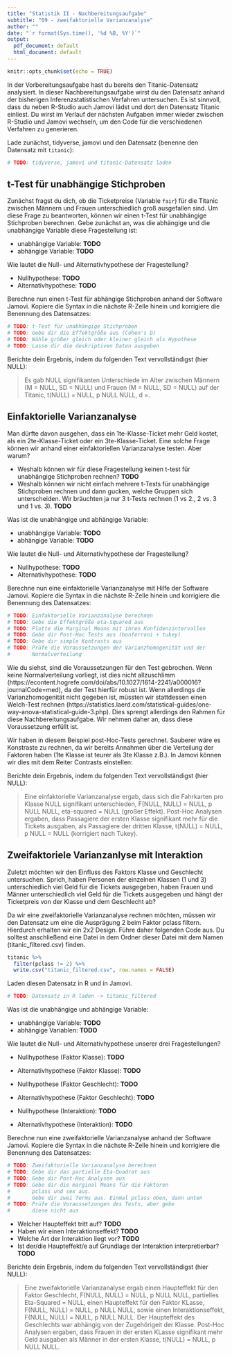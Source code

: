 ```yaml
---
title: "Statistik II - Nachbereitungsaufgabe"
subtitle: "09 - zweifaktorielle Varianzanalyse"
author: ""
date: "`r format(Sys.time(), '%d %B, %Y')`"
output:
  pdf_document: default
  html_document: default
---
```


```r
knitr::opts_chunk$set(echo = TRUE)
```


In der Vorbereitungsaufgabe hast du bereits den Titanic-Datensatz analysiert. In dieser Nachbereitungsaufgabe wirst du den Datensatz anhand der bisherigen Inferenzstatistischen Verfahren untersuchen. Es ist sinnvoll, dass du neben R-Studio auch Jamovi lädst und dort den Datensatz Titanic einliest. Du wirst im Verlauf der nächsten Aufgaben immer wieder zwischen R-Studio und Jamovi wechseln, um den Code für die verschiedenen Verfahren zu generieren. 

Lade zunächst, tidyverse, jamovi und den Datensatz (benenne den Datensatz mit `titanic`):

```r
# TODO: tidyverse, jamovi und titanic-Datensatz laden
```


## t-Test für unabhängige Stichproben

Zunächst fragst du dich, ob die Ticketpreise (Variable `fair`) für die Titanic zwischen Männern und Frauen unterschiedlich groß ausgefallen sind. Um diese Frage zu beantworten, können wir einen t-Test für unabhängige Stichproben berechnen. Gebe zunächst an, was die abhängige und die unabhängige Variable diese Fragestellung ist:

* unabhängige Variable: **TODO**
* abhängige Variable: **TODO**

Wie lautet die Null- und Alternativhypothese der Fragestellung? 

* Nullhypothese: **TODO**
* Alternativhypothese: **TODO**

Berechne nun einen t-Test für abhängige Stichproben anhand der Software Jamovi. Kopiere die Syntax in die nächste R-Zelle hinein und korrigiere die Benennung des Datensatzes:

```r
# TODO: t-Test für unabhängige Stichproben
# TODO: Gebe dir die Effektgröße aus (Cohen's D)
# TODO: Wähle größer gleich oder kleiner gleich als Hypothese
# TODO: Lasse dir die deskriptiven Daten ausgeben
```

Berichte dein Ergebnis, indem du folgenden Text vervollständigst (hier NULL):

> Es gab NULL signifikanten Unterschiede im Alter zwischen Männern (M = NULL, SD = NULL) und Frauen (M = NULL, SD = NULL) auf der Titanic, t(NULL) = NULL, p NULL NULL, d =. 


## Einfaktorielle Varianzanalyse 

Man dürfte davon ausgehen, dass ein 1te-Klasse-Ticket mehr Geld kostet, als ein 2te-Klasse-Ticket oder ein 3te-Klasse-Ticket. Eine solche Frage können wir anhand einer einfaktoriellen Varianzanalyse testen. Aber warum? 

* Weshalb können wir für diese Fragestellung keinen t-test für unabhängige Stichproben rechnen? **TODO**
* Weshalb können wir nicht einfach mehrere t-Tests für unabhängige Stichproben rechnen und dann gucken, welche Gruppen sich unterscheiden. Wir bräuchten ja nur 3 t-Tests rechnen (1 vs 2., 2 vs. 3 und 1 vs. 3). **TODO**

Was ist die unabhängige und abhängige Variable: 

* unabhängige Variable: **TODO**
* abhängige Variable: **TODO**

Wie lautet die Null- und Alternativhypothese der Fragestellung? 

* Nullhypothese: **TODO**
* Alternativhypothese: **TODO**

Berechne nun eine einfaktorielle Varianzanalyse mit Hilfe der Software Jamovi. Kopiere die Syntax in die nächste R-Zelle hinein und korrigiere die Benennung des Datensatzes:

```r
# TODO: Einfaktorielle Varianzanalyse berechnen
# TODO: Gebe die Effektgröße eta-Squared aus
# TODO: Plotte die Marginal Means mit ihren Konfidenzintervallen
# TODO: Gebe dir Post-Hoc Tests aus (bonferroni + tukey)
# TODO: Gebe dir simple Kontrasts aus
# TODO: Prüfe die Voraussetzungen der Varianzhomogenität und der 
#       Normalverteilung
```

Wie du siehst, sind die Voraussetzungen für den Test gebrochen. Wenn keine Normalverteilung vorliegt, ist dies nicht allzuschlimm (https://econtent.hogrefe.com/doi/abs/10.1027/1614-2241/a000016?journalCode=med), da der Test hierfür robust ist. Wenn allerdings die Varianzhomogenität nicht gegeben ist, müssten wir stattdessen einen Welch-Test rechnen (https://statistics.laerd.com/statistical-guides/one-way-anova-statistical-guide-3.php). Dies sprengt allerdings den Rahmen für diese Nachbereitungsaufgabe. Wir nehmen daher an, dass diese Voraussetzung erfüllt ist. 

Wir haben in diesem Beispiel post-Hoc-Tests gerechnet. Sauberer wäre es Konstraste zu rechnen, da wir bereits Annahmen über die Verteilung der Faktoren haben (1te Klasse ist teurer als 3te Klasse z.B.). In Jamovi können wir dies mit dem Reiter Contrasts einstellen:


Berichte dein Ergebnis, indem du folgenden Text vervollständigst (hier NULL):

> Eine einfaktorielle Varianzanalyse ergab, dass sich die Fahrkarten pro Klasse NULL signifikant unterschieden, F(NULL, NULL) = NULL, p NULL NULL, eta-squared = NULL (großer Effekt). Post-Hoc Analysen ergaben, dass Passagiere der ersten Klasse signifikant mehr für die Tickets ausgaben, als Passagiere der dritten Klasse, t(NULL) = NULL, p NULL = NULL (korrigiert nach Tukey). 


## Zweifaktoriele Varianzanlyse mit Interaktion

Zuletzt möchten wir den Einfluss des Faktors Klasse und Geschlecht untersuchen. Sprich, haben Personen der einzelnen Klassen (1 und 3) unterschiedlich viel Geld für die Tickets ausgegeben, haben Frauen und Männer unterschiedlich viel Geld für die Tickets ausgegeben und hängt der Ticketpreis von der Klasse und dem Geschlecht ab? 

Da wir eine zweifaktorielle Varianzanalyse rechnen möchten, müssen wir den Datensatz um eine die Ausprägung 2 beim Faktor pclass filtern. Hierdurch erhalten wir ein 2x2 Design. Führe daher folgenden Code aus. Du solltest anschließend eine Datei in dem Ordner dieser Datei mit dem Namen (titanic_filtered.csv) finden.

```r
titanic %>%
  filter(pclass != 2) %>%
  write.csv("titanic_filtered.csv", row.names = FALSE)
```

Laden diesen Datensatz in R und in Jamovi. 

```r
# TODO: Datensatz in R laden -> titanic_filtered
```


Was ist die unabhängige und abhängige Variable: 

* unabhängige Variable: **TODO**
* abhängige Variablen: **TODO**

Wie lautet die Null- und Alternativhypothese unserer drei Fragestellungen? 

* Nullhypothese (Faktor Klasse): **TODO**
* Alternativhypothese (Faktor Klasse): **TODO**

* Nullhypothese (Faktor Geschlecht): **TODO**
* Alternativhypothese (Faktor Geschlecht): **TODO**

* Nullhypothese (Interaktion): **TODO**
* Alternativhypothese (Interaktion): **TODO**


Berechne nun eine zweifaktorielle Varianzanalyse anhand der Software Jamovi. Kopiere die Syntax in die nächste R-Zelle hinein und korrigiere die Benennung des Datensatzes:

```r
# TODO: Zweifaktorielle Varianzanalyse berechnen
# TODO: Gebe dir das partielle Eta-Quadrat aus
# TODO: Gebe dir Post-Hoc Analysen aus
# TODO: Gebe dir die marginal Means für die Faktoren 
#       pclass und sex aus.
#       Gebe dir zwei Terms aus. Einmal pclass oben, dann unten
# TODO: Prüfe die Voraussetzungen des Tests, aber gebe
#       diese nicht aus
```


* Welcher Haupteffekt tritt auf? **TODO**
* Haben wir einen Interaktionseffekt? **TODO**
* Welche Art der Interaktion liegt vor? **TODO**
* Ist der/die Haupteffekt/e auf Grundlage der Interaktion interpretierbar? **TODO**


Berichte dein Ergebnis, indem du folgenden Text vervollständigst (hier NULL):

> Eine zweifaktorielle Varianzanalyse ergab einen Haupteffekt für den Faktor Geschlecht, F(NULL, NULL) = NULL, p NULL NULL, partielles Eta-Squared = NULL, einen Haupteffekt für den Faktor KLasse, F(NULL, NULL) = NULL, p NULL NULL, sowie einen Interaktionseffekt, F(NULL, NULL) = NULL, p NULL NULL. Der Haupteffekt des Geschlechts war abhängig von der Zugehörigeit der Klasse. Post-Hoc Analysen ergaben, dass Frauen in der ersten KLasse signifikant mehr Geld ausgaben als Männer in der ersten Klasse, t(NULL) = NULL, p NULL NULL. 






